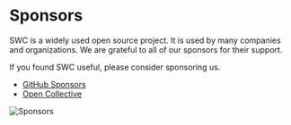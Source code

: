 # Sponsors

SWC is a widely used open source project. It is used by many companies and organizations. We are grateful to all of our sponsors for their support.

If you found SWC useful, please consider sponsoring us.

- [GitHub Sponsors](https://github.com/sponsors/swc-project)
- [Open Collective](https://opencollective.com/swc)

![Sponsors](https://raw.githubusercontent.com/swc-project/swc-sponsor-images/main/sponsors.svg)
